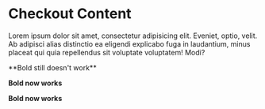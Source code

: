 
# Checkout Content

Lorem ipsum dolor sit amet, consectetur adipisicing elit. Eveniet, optio, velit. Ab adipisci alias distinctio ea eligendi explicabo fuga in laudantium, minus placeat qui quia repellendus sit voluptate voluptatem! Modi?

<div style={{color: 'red'}}>
    **Bold still doesn't work**
</div>

<div style={{color: 'red'}}>

**Bold now works**

</div>

<BaseBlock>

**Bold now works**

</BaseBlock>
